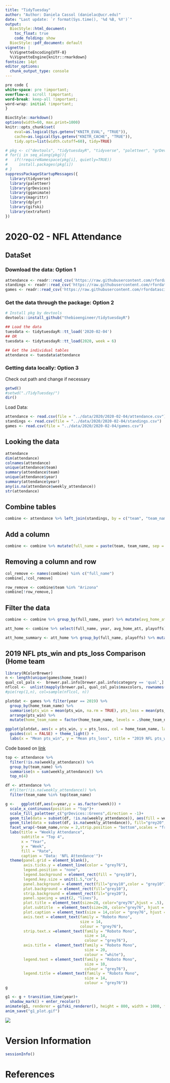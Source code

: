 ```yaml
---
title: "TidyTuesday" 
author: "Author: Daniela Cassol (danielac@ucr.edu)"
date: "Last update: `r format(Sys.time(), '%d %B, %Y')`" 
output:
  BiocStyle::html_document:
    toc_float: true
    code_folding: show
  BiocStyle::pdf_document: default
vignette: |
  %\VignetteEncoding{UTF-8}
  %\VignetteEngine{knitr::rmarkdown}
fontsize: 14pt
editor_options: 
  chunk_output_type: console
---
```


```css
pre code {
white-space: pre !important;
overflow-x: scroll !important;
word-break: keep-all !important;
word-wrap: initial !important;
}
```

```r
BiocStyle::markdown()
options(width=60, max.print=1000)
knitr::opts_chunk$set(
    eval=as.logical(Sys.getenv("KNITR_EVAL", "TRUE")),
    cache=as.logical(Sys.getenv("KNITR_CACHE", "TRUE")), 
    tidy.opts=list(width.cutoff=60), tidy=TRUE)
```

```r
# pkg <- c("devtools", "tidytuesdayR", "tidyverse", "paletteer", "grDevices", "gganimate", "dplyr", "gifski", "extrafont")
# for(i in seq_along(pkg)){
#   if(!requireNamespace(pkg[i], quietly=TRUE))
#     install.packages(pkg[i])
# }
suppressPackageStartupMessages({
  library(tidyverse)
  library(paletteer)
  library(grDevices)
  library(gganimate)
  library(magrittr)
  library(dplyr) 
  library(gifski)
  library(extrafont)
})
```

# 2020-02 - NFL Attendance

## DataSet

### Download the data: Option 1

```r
attendance <- readr::read_csv('https://raw.githubusercontent.com/rfordatascience/tidytuesday/master/data/2020/2020-02-04/attendance.csv')
standings <- readr::read_csv('https://raw.githubusercontent.com/rfordatascience/tidytuesday/master/data/2020/2020-02-04/standings.csv')
games <- readr::read_csv('https://raw.githubusercontent.com/rfordatascience/tidytuesday/master/data/2020/2020-02-04/games.csv')
```

### Get the data through the package: Option 2

```r
# Install pkg by devtools
devtools::install_github("thebioengineer/tidytuesdayR")

## Load the data
tuesdata <- tidytuesdayR::tt_load('2020-02-04') 
## OR
tuesdata <- tidytuesdayR::tt_load(2020, week = 6)

## Get the individual tables
attendance <- tuesdata$attendance
```

### Getting data locally: Option 3

Check out path and change if necessary

```r
getwd()
#setwd("./TidyTuesday/")
dir()
```

Load Data:

```r
attendance <- read.csv(file = "../data/2020/2020-02-04/attendance.csv")
standings <- read.csv(file = "../data/2020/2020-02-04/standings.csv")
games <- read.csv(file = "../data/2020/2020-02-04/games.csv")
```

## Looking the data

```r
attendance
dim(attendance)
colnames(attendance)
unique(attendance$team)
summary(attendance$team)
unique(attendance$year)
summary(attendance$year)
any(is.na(attendance$weekly_attendance))
str(attendance)
```

## Combine tables
```r
combine <- attendance %>% left_join(standings, by = c("team", "team_name", "year"))
```

## Add a column 
```r
combine <- combine %>% mutate(full_name = paste(team, team_name, sep = "_"))
```

## Removing a column and row
```r
col_remove <- names(combine) %in% c("full_name")
combine[,!col_remove]

row_remove <- combine$team %in% "Arizona"
combine[!row_remove,]
```

## Filter the data

```r
combine <- combine %>% group_by(full_name, year) %>% mutate(avg_home_att = round(mean(home / 8), 0)) %>% ungroup()

att_home <- combine %>% select(full_name, year, avg_home_att, playoffs) %>% distinct() 

att_home_summary <- att_home %>% group_by(full_name, playoffs) %>% mutate(avg_home_att_poff = round(mean(avg_home_att), 0)) %>% ungroup() %>% select(full_name, playoffs, avg_home_att_poff) %>% distinct() 
```


## 2019 NFL pts_win and pts_loss Comparison (Home team
```r
library(RColorBrewer)
n <- length(unique(games$home_team))
qual_col_pals <-  brewer.pal.info[brewer.pal.info$category == 'qual',]
nflcol <-  unlist(mapply(brewer.pal, qual_col_pals$maxcolors, rownames(qual_col_pals)))
#pie(rep(1,n), col=sample(nflcol, n))

plotdat <- games %>% filter(year == 2019) %>%
  group_by(home_team_name) %>%
  summarise(pts_win = mean(pts_win, na.rm = TRUE), pts_loss = mean(pts_loss, na.rm = TRUE)) %>%
  arrange(pts_win) %>%
  mutate(home_team_name = factor(home_team_name, levels = .$home_team_name))

ggplot(plotdat, aes(x = pts_win, y = pts_loss, col = home_team_name, label = home_team_name)) + geom_text(size =3) +   scale_color_manual(values = nflcol) +
  guides(col = FALSE) + theme_light() +
  labs(x = "Mean pts_win", y = "Mean pts_loss", title = "2019 NFL pts_win and pts_loss Comparison (Home team)")
```


Code based on [link](https://duvancho321.github.io/Tidyuesday/Folder/2020/2020-02-04/)

```r
top <- attendance %>% 
  filter(!is.na(weekly_attendance)) %>% 
  group_by(team_name) %>% 
  summarise(n = sum(weekly_attendance)) %>% 
  top_n(4)

df <- attendance %>% 
  #filter(!is.na(weekly_attendance)) %>% 
  filter(team_name %in% top$team_name)

g <-   ggplot(df,aes(x=year,y = as.factor(week))) +
  scale_x_continuous(position = "top")+
  scale_fill_paletteer_c("grDevices::Greens",direction = -1)+
  geom_tile(data = subset(df, !is.na(weekly_attendance)), aes(fill = weekly_attendance),  color="grey12")+
  geom_tile(data = subset(df, is.na(weekly_attendance)), fill="grey20", color="grey12")+
  facet_wrap(~team_name,nrow = 2,strip.position = "bottom",scales = "free")+
  labs(title = "Weekly Attendance",
       subtitle = "Top 4",
       x = "Year",
       y = "Week",
       fill = "Rate",
       caption = "Data: 'NFL Attendance'")+
  theme(panel.grid = element_blank(),
        axis.ticks.y = element_line(color = "grey76"),
        legend.position = "none",
        legend.background = element_rect(fill = "grey10"),
        legend.key.size = unit(1.5,"cm"),
        panel.background = element_rect(fill="grey10",color = "grey10"),
        plot.background = element_rect(fill="grey10"),
        strip.background = element_rect(fil="grey20"),
        panel.spacing = unit(2, "lines"),
        plot.title = element_text(size=28, color="grey76",hjust = .5),
        plot.subtitle  = element_text(size=20, color="grey76", hjust = .5),
        plot.caption = element_text(size = 14,color = "grey76", hjust = .99),
        axis.text = element_text(family = "Roboto Mono",
                                 size = 14,
                                 colour = "grey76"), 
        strip.text.x =element_text(family = "Roboto Mono",
                                   size = 14,
                                   colour = "grey76"), 
        axis.title =  element_text(family = "Roboto Mono",
                                   size = 20,
                                   colour = "white"),
        legend.text = element_text(family = "Roboto Mono",
                                   size = 10,
                                   colour = "grey76"),
        legend.title = element_text(family = "Roboto Mono",
                                   size = 14,
                                   colour = "grey76")) 
g
```
```r
g1 <- g + transition_time(year)+
  shadow_mark() + enter_recolor()
animate(g1, renderer = gifski_renderer(), height = 800, width = 1000, fps = 10)
anim_save("g1_plot.gif")
```

![](g1_plot.gif)

# Version Information

```r
sessionInfo()
```

# References

